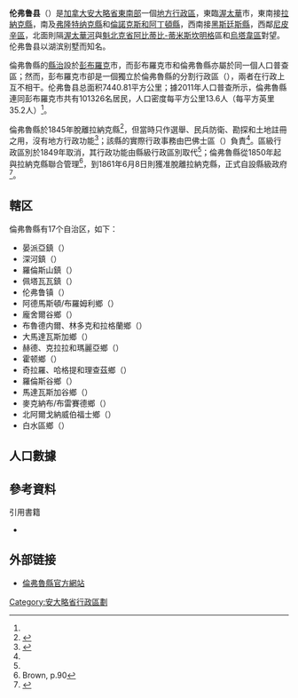 {{For|蘇格蘭一個行政區|倫弗魯郡}}
{{noteTA
|1=zh-hans:弗隆特纳克;zh-hk:芳堤娜;zh-mo:芳堤娜;zh-tw:芳堤娜;
|2=zh-hans:黑斯廷斯;zh-hk:喜士定;zh-mo:喜士定;zh-tw:黑斯廷斯;
|3=zh-hans:尼皮辛;zh-hk:尼披盛;zh-mo:尼披盛;zh-tw:尼皮辛;
}}
{{Infobox settlement
|official_name           = 倫弗魯縣
|native_name             = {{lang|en|Renfrew County}}
|settlement_type         = [[安大略省行政区划|县（上层次）]]
|nickname                =
|motto                   = 
|image_skyline           =
|imagesize               =
|image_caption           =
|image_flag              =
|image_seal              =
|image_map               = Map of Ontario RENFREW.svg
|mapsize                 = 280px
|map_caption             = 倫弗魯縣在安大略省的位置
|coordinates_display     = inline,title
|coordinates_region      = CA-ON
|subdivision_type        = 國家
|subdivision_type1       = [[加拿大行政區劃|省]]
|subdivision_name        = {{CAN}}
|subdivision_name1       = {{ON}}
|leader_title            = 
|leader_name             =
|established_title       = 成立
|established_date        = 1845年
|area_magnitude          =
|area_footnotes          = <ref name="cp2011a"/>
|area_total_km2          =
|area_land_km2           = 7440.81
|area_water_km2          =
|area_water_percent      =
|area_urban_km2          =
|population_as_of        = 2011年
|population_note         =
|population_total        = 101326
|population_footnotes    = <ref name="cp2011a">{{cite web |url=http://www12.statcan.gc.ca/census-recensement/2011/dp-pd/prof/details/page.cfm?Lang=E&Geo1=CD&Code1=3547&Geo2=PR&Code2=35&Data=Count&SearchText=renfrew&SearchType=Begins&SearchPR=35&B1=All&Custom=&TABID=1 |title=Lanark County census profile |publisher=Statistics Canada |work=Canada 2011 Census |accessdate=2014-03-05 |archive-date=2016-09-14 |archive-url=https://web.archive.org/web/20160914102026/http://www12.statcan.gc.ca/census-recensement/2011/dp-pd/prof/details/page.cfm?Lang=E&Geo1=CD&Code1=3547&Geo2=PR&Code2=35&Data=Count&SearchText=renfrew&SearchType=Begins&SearchPR=35&B1=All&Custom=&TABID=1 |dead-url=no }}</ref>
|population_metro       =
|population_urban       =
|population_density_km2 = 13.6
|timezone               = [[北美东部时区|EST]]
|utc_offset             = −5
|timezone_DST           = [[Eastern_Daylight_Time|EDT]]
|utc_offset_DST         = −4
|latd=45 |latm=40 |latNS=N
|longd=77 |longm=15 |longEW=W
|elevation_m            =
|website                = [http://www.countyofrenfrew.on.ca/ countyofrenfrew.on.ca]
|footnotes              =
}}
 
'''伦弗鲁县'''（{{lang-en|Renfrew County}}）是[[加拿大|加拿大]][[安大略省|安大略省]][[南安大略|東南部]]一個[[安大略省行政區劃|地方行政區]]，東臨[[渥太華|渥太華]]市，東南接[[拉納克縣|拉納克縣]]，南及[[弗隆特纳克縣|弗隆特纳克縣]]和[[倫諾克斯和阿丁頓縣|倫諾克斯和阿丁頓縣]]，西南接[[黑斯廷斯縣|黑斯廷斯縣]]，西鄰[[尼皮辛區|尼皮辛區]]，北面則隔[[渥太華河|渥太華河]]與[[魁北克省|魁北克省]][[阿比蒂比-蒂米斯坎明格|阿比蒂比-蒂米斯坎明格]]區和[[烏塔韋區|烏塔韋區]]對望。伦弗鲁县以湖滨别墅而知名。

倫弗魯縣的[[縣治|縣治]]設於[[彭布羅克_(安大略省)|彭布羅克]]市，而彭布羅克市和倫弗魯縣亦屬於同一個人口普查區；然而，彭布羅克市卻是一個獨立於倫弗魯縣的分割行政區（{{lang|en|separated municipality}}），兩者在行政上互不相干。伦弗鲁县总面积7440.81平方公里；據2011年人口普查所示，倫弗魯縣連同彭布羅克市共有101326名居民，人口密度每平方公里13.6人（每平方英里35.2人）<ref name="cp2011a"/>。

倫弗魯縣於1845年脫離拉納克縣<ref name="MoGS2">{{cite web |url=http://www.archives.gov.on.ca/en/maps/ontario-county-table.aspx |title=The Changing Shape of Ontario: 18th and 19th Century Ontario Counties and Corresponding Districts |work=安大略省政府 |accessdate=2014-03-07 |date=2011-12-28 |archive-date=2014-03-05 |archive-url=https://web.archive.org/web/20140305215104/http://www.archives.gov.on.ca/en/maps/ontario-county-table.aspx |dead-url=no }}</ref>，但當時只作選舉、民兵防衛、勘探和土地註冊之用，沒有地方行政功能<ref name="MoGS">{{cite web |url=http://www.archives.gov.on.ca/en/maps/ontario-districts.aspx |title=The Changing Shape of Ontario: Early Districts and Counties 1788-1899 |work=安大略省政府 |accessdate=2014-03-07 |date=2011-12-28 |archive-date=2014-03-05 |archive-url=https://web.archive.org/web/20140305172430/http://www.archives.gov.on.ca/en/maps/ontario-districts.aspx |dead-url=no }}</ref>；該縣的實際行政事務由巴佛士區（{{lang|en|District of Bathurst}}）負責<ref name="MoGS2"/>。區級行政區別於1849年取消，其行政功能由縣級行政區別取代<ref name="MoGS"/>；倫弗魯縣從1850年起與拉納克縣聯合管理<ref>Brown, p.90</ref>，到1861年6月8日則獲准脫離拉納克縣，正式自設縣級政府<ref>{{cite web |url=http://www.countyofrenfrew.on.ca/menu/about-the-county/history/ |title=History |work=倫弗魯縣政府 |accessdate=2014-03-07 |archive-date=2020-01-25 |archive-url=https://web.archive.org/web/20200125203113/http://www.countyofrenfrew.on.ca/menu/about-the-county/history/ |dead-url=no }}</ref>。

==轄区==
倫弗魯縣有17个自治区，如下：

*晏派亞鎮（{{lang|en|Town of Arnprior}}）
*深河鎮（{{lang|en|Town of Deep River}}）
*羅倫斯山鎮（{{lang|en|Town of Laurentian Hills}}）
*佩塔瓦瓦鎮（{{lang|en|Town of Petawawa}}）
*伦弗鲁镇（{{lang|en|Town of Renfrew}}）
*阿德馬斯頓/布羅姆利鄉（{{lang|en|Township of Admaston/Bromley}}）
*龐舍爾谷鄉（{{lang|en|Township of Bonnechere Valley}}）
*布魯德内爾、林多克和拉格蘭鄉（{{lang|en|Township of Brudenell, Lyndoch and Raglan}}）
*大馬達瓦斯加鄉（{{lang|en|Township of Greater Madawaska}}）
*赫德、克拉拉和瑪麗亞鄉（{{lang|en|Township of Head, Clara and Maria}}）
*霍顿鄉（{{lang|en|Township of Horton}}）
*奇拉羅、哈格提和理查茲鄉（{{lang|en|Township of Killaloe, Hagarty and Richards}}）
*羅倫斯谷鄉（{{lang|en|Township of Laurentian Valley}}）
*馬達瓦斯加谷鄉（{{lang|en|Township of Madawaska Valley}}）
*麥克納布/布雷賽德鄉（{{lang|en|Township of McNab/Braeside}}）
*北阿爾戈納威伯福士鄉（{{lang|en|Township of North Algona Wilberforce}}）
*白水區鄉（{{lang|en|Township of Whitewater Region}}）

==人口數據==
{{Canada census
 |notes=連同彭布羅克市分割行政區
 |2011_population=101,326 | 2011_pop_delta=3.9 | 2011_land_area=7440.81 | 2011_pop_density=13.6
 |2011_median_age= | 2011_median_age_m= | 2011_median_age_f=
 |2011_total_pvt_dwell=48,229 | 2011_mean_hh_income= | 2011_access_date=2012-03-19
 |2006_population=97,545 | 2006_pop_delta=2.5 | 2006_land_area=7403.46 | 2006_pop_density=13.2
 |2006_median_age=42.1 | 2006_median_age_m=41.1 | 2006_median_age_f=43.1
 |2006_total_pvt_dwell=46,533 | 2006_mean_hh_income= | 2006_access_date=2012-03-19
 |2001_population=95,138 | 2001_pop_delta=-1.1 | 2001_land_area=7403.60 | 2001_pop_density=12.9
 |2001_median_age=39.2 | 2001_median_age_m=38.3 | 2001_median_age_f=40.1
 |2001_total_pvt_dwell=44,528 | 2001_mean_hh_income= | 2001_access_date=2012-03-19
}}

==參考資料==
{{reflist}}

;引用書籍
*{{cite book |author=Howard Morton Brown |title=Lanark Legacy: Nineteenth Century Glimpses of an Ontario County |year=2007 |publisher=General Store Publishing House |location=Renfrew, Ontario |isbn=9781897113622 }}

==外部链接==
{{Commons category|Renfrew County, Ontario}}
* {{en}}[http://www.countyofrenfrew.on.ca/ 倫弗魯縣官方網站] {{Wayback|url=http://www.countyofrenfrew.on.ca/ |date=20201212063706 }}

[[Category:安大略省行政區劃|Category:安大略省行政區劃]]